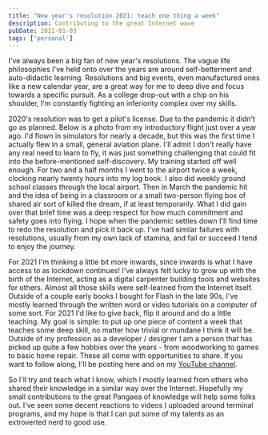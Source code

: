 ```yaml
---
title: "New year's resolution 2021: teach one thing a week"
description: Contributing to the great Internet wave
pubDate: 2021-01-03
tags: ['personal']
---
```



I've always been a big fan of new year's resolutions. The vague life philosophies I've held onto over the years are around self-betterment and auto-didactic learning. Resolutions and big events, even manufactured ones like a new calendar year, are a great way for me to deep dive and focus towards a specific pursuit. As a college drop-out with a chip on his shoulder, I'm constantly fighting an inferiority complex over my skills.

2020's resolution was to get a pilot's license. Due to the pandemic it didn't go as planned. Below is a photo from my introductory flight just over a year ago. I'd flown in simulators for nearly a decade, but this was the first time I actually flew in a small, general aviation plane. I'll admit I don't really have any real need to learn to fly, it was just something challenging that could fit into the before-mentioned self-discovery. My training started off well enough. For two and a half months I went to the airport twice a week, clocking nearly twenty hours into my log book. I also did weekly ground school classes through the local airport. Then in March the pandemic hit and the idea of being in a classroom or a small two-person flying box of shared air sort of killed the dream, if at least temporarily. What I did gain over that brief time was a deep respect for how much commitment and safety goes into flying. I hope when the pandemic settles down I'll find time to redo the resolution and pick it back up. I've had similar failures with resolutions, usually from my own lack of stamina, and fail or succeed I tend to enjoy the journey.

<Gallery name="onethingaweek" />

For 2021 I'm thinking a little bit more inwards, since inwards is what I have access to as lockdown continues! I've always felt lucky to grow up with the birth of the Internet, acting as a digital carpenter building tools and websites for others. Almost all those skills were self-learned from the Internet itself. Outside of a couple early books I bought for Flash in the late 90s, I've mostly learned through the written word or video tutorials on a computer of some sort. For 2021 I'd like to give back, flip it around and do a little teaching. My goal is simple: to put up one piece of content a week that teaches some deep skill, no matter how trivial or mundane I think it will be. Outside of my profession as a developer / designer I am a person that has picked up quite a few hobbies over the years - from woodworking to games to basic home repair. These all come with opportunities to share. If you want to follow along, I'll be posting here and on my [YouTube channel](https://www.youtube.com/channel/UC7uO9V1Frl_wPd9d1qOm_RQ).

So I'll try and teach what I know, which I mostly learned from others who shared their knowledge in a similar way over the Internet. Hopefully my small contributions to the great Pangaea of knowledge will help some folks out. I've seen some decent reactions to videos I uploaded around terminal programs, and my hope is that I can put some of my talents as an extroverted nerd to good use.
